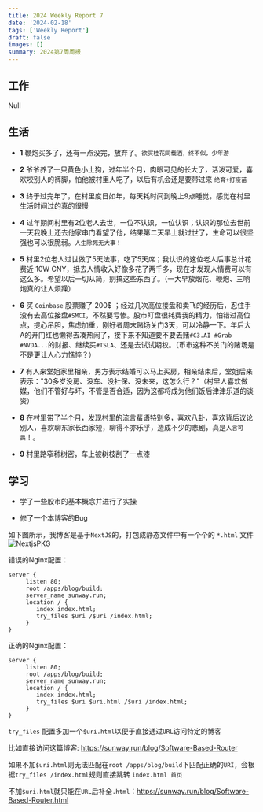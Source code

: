 ```yaml
---
title: 2024 Weekly Report 7
date: '2024-02-18'
tags: ['Weekly Report']
draft: false
images: []
summary: 2024第7周周报
---
```


<TOCInline toc={props.toc}/>

## 工作

Null

## 生活

- **1** 鞭炮买多了，还有一点没完，放弃了。`欲买桂花同载酒，终不似，少年游`

- **2** 爷爷养了一只黄色小土狗，过年半个月，肉眼可见的长大了，活泼可爱，喜欢咬别人的裤脚，怕他被村里人吃了，以后有机会还是要带过来 `绝育+打疫苗`

- **3** 终于过完年了，在村里度日如年，每天耗时间到晚上9点睡觉，感觉在村里生活时间过的真的很慢

- **4** 过年期间村里有2位老人去世，一位不认识，一位认识；认识的那位去世前一天我晚上还去他家串门看望了他，结果第二天早上就过世了，生命可以很坚强也可以很脆弱。`人生除死无大事！`

- **5** 村里2位老人过世做了5天法事，吃了5天席；我认识的这位老人后事总计花费近 10W CNY，抵去人情收入好像多花了两千多，现在才发现人情费可以有这么多。希望以后一切从简，别搞这些东西了。（一大早放烟花、鞭炮、三响炮真的让人烦躁）

- **6** 买 `Coinbase` 股票赚了 200$ ；经过几次高位接盘和卖飞的经历后，忍住手没有去高位接盘`#SMCI`，不然要亏惨。股市盯盘很耗费我的精力，怕错过高位点，提心吊胆，焦虑加重，刚好者周末赌场关门3天，可以冷静一下。年后大A的开门红也懒得去凑热闹了，接下来不知道要不要去赌`#C3.AI #Grab #NVDA...`的财报、继续买`#TSLA`、还是去试试期权。（币市这种不关门的赌场是不是更让人心力憔悴？）

- **7** 有人来堂姐家里相亲，男方表示结婚可以马上买房，相亲结束后，堂姐后来表示："30多岁没房、没车、没社保、没未来，这怎么行？"（村里人喜欢做媒，他们不管好与坏，不管是否合适，因为这都将成为他们饭后津津乐道的谈资）

- **8** 在村里带了半个月，发现村里的流言蜚语特别多，喜欢八卦，喜欢背后议论别人，喜欢聊东家长西家短，聊得不亦乐乎，造成不少的悲剧，真是`人言可畏`！。

- **9** 村里路窄秫树密，车上被树枝刮了一点漆

## 学习

- 学了一些股市的基本概念并进行了实操

- 修了一个本博客的Bug

如下图所示，我博客是基于`NextJS`的，打包成静态文件中有一个个的 `*.html` 文件
![NextjsPKG](/static/images/NextjsPKG.png)

错误的Nginx配置：
```
server {
     listen 80;
     root /apps/blog/build;
     server_name sunway.run;
     location / {
        index index.html;
        try_files $uri /$uri /index.html;
     }
}
```

正确的Nginx配置：

```
server {
     listen 80;
     root /apps/blog/build;
     server_name sunway.run;
     location / {
        index index.html;
        try_files $uri $uri.html /$uri /index.html;
     }
}
```

`try_files` 配置多加一个`$uri.html`以便于直接通过`URL`访问特定的博客

比如直接访问这篇博客: https://sunway.run/blog/Software-Based-Router

如果不加`$uri.html`则无法匹配在`root /apps/blog/build`下匹配正确的`URI`，会根据`try_files /index.html`规则直接跳转 `index.html 首页`

不加`$uri.html`就只能在`URL`后补全`.html`：https://sunway.run/blog/Software-Based-Router.html








